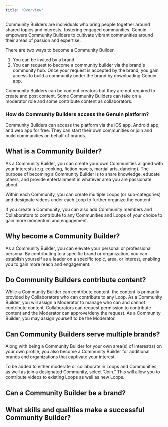 ```yaml
---
title: 'Overview'
---
```


Community Builders are individuals who bring people together around shared topics and interests, fostering engaged communities. Genuin empowers Community Builders to cultivate vibrant communities around their areas of passion and expertise. 

There are two ways to become a Community Builder. 
1. You can be invited by a brand
2. You can request to become a community builder via the brand's community hub. Once your request is accepted by the brand, you gain access to build a  community under the brand by downloading Genuin app. 

Community Builders can be content creators but they are not required to create and post content. Some Community Builders can take on a moderator role and some contribute content as collaborators. 

### How do Community Builders access the Genuin platform?
Community Builders can access the platform via the iOS app, Android app, and web app for free. They can start their own communities or join and build communities on behalf of brands.

## What is a Community Builder?

As a Community Builder, you can create your own Communities aligned with your interests (e.g. cooking, fiction novels, martial arts, dancing). The purpose of becoming a Community Builder is to share knowledge, educate others, and provide entertainment in whatever area you are passionate about. 

Within each Community, you can create multiple Loops (or sub-categories) and designate videos under each Loop to further organize the content.

If you create a Community, you can also add Community members and Collaborators to contribute to any Communities and Loops of your choice to gain more momentum and engagement.

## Why become a Community Builder?

As a Community Builder, you can elevate your personal or professional persona.  By contributing to a specific brand or organization, you can establish yourself as a leader on a specific topic, area, or interest, enabling you to gain more reach and engagement.

## Do Community Builders contribute content?

While a Community Builder can contribute content, the content is primarily provided by Collaborators who can contribute to any Loop. As a Community Builder, you will assign a Moderator to manage who can and cannot contribute content. Collaborators can request permission to contribute content and the Moderator can approve/deny the request. As a Community Builder, you may assign yourself to be the Moderator.

## Can Community Builders serve multiple brands?

Along with being a Community Builder for your own area(s) of interest(s) on your own profile, you also become a Community Builder for additional brands and organizations that captivate your interest.

To be added to either moderate or collaborate in Loops and Communities, as well as join a designated Community, select “Join.” This will allow you to contribute videos to existing Loops as well as new Loops.

## Can a Community Builder be a brand?
## What skills and qualities make a successful Community Builder?